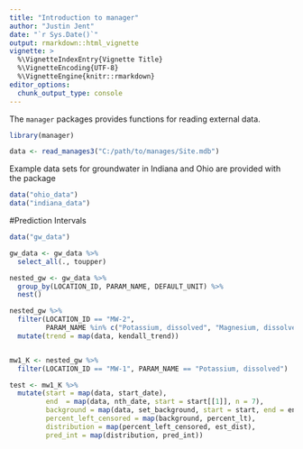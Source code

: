 ```yaml
---
title: "Introduction to manager"
author: "Justin Jent"
date: "`r Sys.Date()`"
output: rmarkdown::html_vignette
vignette: >
  %\VignetteIndexEntry{Vignette Title}
  %\VignetteEncoding{UTF-8}
  %\VignetteEngine{knitr::rmarkdown}
editor_options: 
  chunk_output_type: console
---
```


The `manager` packages provides functions for reading external data.

```r
library(manager)
```

```r
data <- read_manages3("C:/path/to/manages/Site.mdb")
```

Example data sets for groundwater in Indiana and Ohio are provided with the 
package

```r
data("ohio_data")
data("indiana_data")
```
#Prediction Intervals
```r
data("gw_data")

gw_data <- gw_data %>%
  select_all(., toupper)

nested_gw <- gw_data %>%
  group_by(LOCATION_ID, PARAM_NAME, DEFAULT_UNIT) %>%
  nest()

nested_gw %>% 
  filter(LOCATION_ID == "MW-2", 
         PARAM_NAME %in% c("Potassium, dissolved", "Magnesium, dissolved")) %>%
  mutate(trend = map(data, kendall_trend))


mw1_K <- nested_gw %>% 
  filter(LOCATION_ID == "MW-1", PARAM_NAME == "Potassium, dissolved")

test <- mw1_K %>%
  mutate(start = map(data, start_date),
         end  = map(data, nth_date, start = start[[1]], n = 7),
         background = map(data, set_background, start = start, end = end),
         percent_left_censored = map(background, percent_lt),
         distribution = map(percent_left_censored, est_dist),
         pred_int = map(distribution, pred_int))

```

